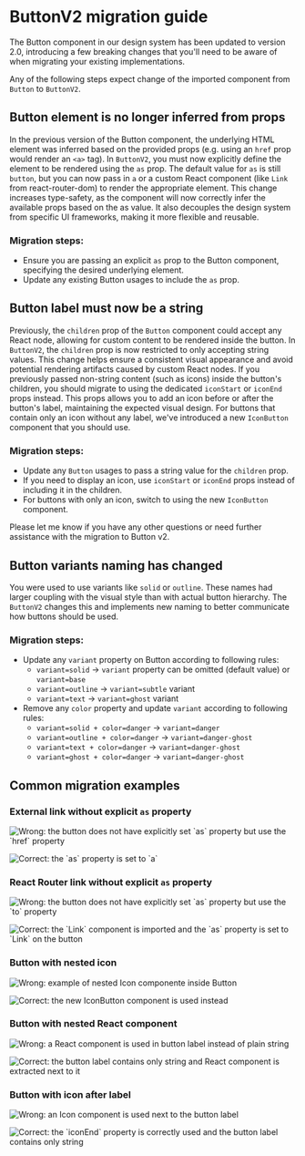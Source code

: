 

<Meta title="Guides/ButtonV2 migration guide" />

# ButtonV2 migration guide

The Button component in our design system has been updated to version 2.0, introducing a few breaking changes that you'll need to be aware of when migrating your existing implementations.

Any of the following steps expect change of the imported component from `Button` to `ButtonV2`.

## Button element is no longer inferred from props

In the previous version of the Button component, the underlying HTML element was inferred based on the provided props (e.g. using an `href` prop would render an `<a>` tag).
In `ButtonV2`, you must now explicitly define the element to be rendered using the `as` prop. The default value for `as` is still `button`, but you can now pass in `a` or a custom React component (like `Link` from react-router-dom) to render the appropriate element.
This change increases type-safety, as the component will now correctly infer the available props based on the as value. It also decouples the design system from specific UI frameworks, making it more flexible and reusable.

### Migration steps:

- Ensure you are passing an explicit `as` prop to the Button component, specifying the desired underlying element.
- Update any existing Button usages to include the `as` prop.

## Button label must now be a string

Previously, the `children` prop of the `Button` component could accept any React node, allowing for custom content to be rendered inside the button.
In `ButtonV2`, the `children` prop is now restricted to only accepting string values. This change helps ensure a consistent visual appearance and avoid potential rendering artifacts caused by custom React nodes.
If you previously passed non-string content (such as icons) inside the button's children, you should migrate to using the dedicated `iconStart` or `iconEnd` props instead. This props allows you to add an icon before or after the button's label, maintaining the expected visual design.
For buttons that contain only an icon without any label, we've introduced a new `IconButton` component that you should use.

### Migration steps:

- Update any `Button` usages to pass a string value for the `children` prop.
- If you need to display an icon, use `iconStart` or `iconEnd` props instead of including it in the children.
- For buttons with only an icon, switch to using the new `IconButton` component.

Please let me know if you have any other questions or need further assistance with the migration to Button v2.

## Button variants naming has changed

You were used to use variants like `solid` or `outline`. These names had larger coupling with the visual style than with actual button hierarchy. The `ButtonV2` changes this and implements new naming to better communicate how buttons should be used.

### Migration steps:

- Update any `variant` property on Button according to following rules:
  - `variant=solid` -> `variant` property can be omitted (default value) or `variant=base`
  - `variant=outline` -> `variant=subtle` variant
  - `variant=text` -> `variant=ghost` variant
- Remove any `color` property and update `variant` according to following rules:
  - `variant=solid + color=danger` -> `variant=danger`
  - `variant=outline + color=danger` -> `variant=danger-ghost`
  - `variant=text + color=danger` -> `variant=danger-ghost`
  - `variant=ghost + color=danger` -> `variant=danger-ghost`

## Common migration examples

### External link without explicit `as` property

<img
  alt="Wrong: the button does not have explicitly set `as` property but use the `href` property"
  src={ex4before}
  width={470}
/>

<img
  alt="Correct: the `as` property is set to `a`"
  src={ex4after}
  width={470}
/>

### React Router link without explicit `as` property

<img
  alt="Wrong: the button does not have explicitly set `as` property but use the `to` property"
  src={ex5before}
  width={470}
/>

<img
  alt="Correct: the `Link` component is imported and the `as` property is set to `Link` on the button"
  src={ex5after}
  width={470}
/>

### Button with nested icon

<img
  alt="Wrong: example of nested Icon componente inside Button"
  src={ex1before}
  width={470}
/>

<img
  alt="Correct: the new IconButton component is used instead"
  src={ex1after}
  width={470}
/>

### Button with nested React component

<img
  alt="Wrong: a React component is used in button label instead of plain string"
  src={ex2before}
  width={470}
/>

<img
  alt="Correct: the button label contains only string and React component is extracted next to it"
  src={ex2after}
  width={470}
/>

### Button with icon after label

<img
  alt="Wrong: an Icon component is used next to the button label"
  src={ex3before}
  width={470}
/>

<img
  alt="Correct: the `iconEnd` property is correctly used and the button label contains only string"
  src={ex3after}
  width={470}
/>
